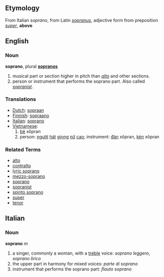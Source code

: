 ==Etymology==
From Italian ''soprano'', from Latin ''[[sopranus]]'', adjective form from preposition ''[[super#Latin|super]]'', '''above'''

==English==

===Noun===
'''soprano''', plural '''[[sopranos]]'''

#musical part or section higher in pitch than ''[[alto]]'' and other sections.
#person or instrument that performs the soprano part. Also called ''[[sopranist]]''.

===Translations===
*[[Dutch]]: [[sopraan]]
*[[Finnish]]: [[sopraano]]
*[[Italian]]: [[soprano]]
*[[Vietnamese]]:
*#[[bè]] xôpran
*#person: [[người]] [[hát]] [[giọng]] [[nữ]] [[cao]]; instrument: [[đàn]] xôpran, [[kèn]] xôpran

===Related Terms===
*[[alto]]
*[[contralto]]
*[[lyric soprano]]
*[[mezzo-soprano]]
*[[soprano]]
*[[sopranist]]
*[[spinto soprano]]
*[[super]]
*[[tenor]]

==Italian==

===Noun===
'''soprano''' ''m''

#a singer, commonly a woman, with a [[treble]] voice: ''soprano leggero'', ''soprano lirico''
#the upper part in harmony for mixed voices: ''parte di soprano''
#instrument that performs the soprano part: ''flauto soprano''